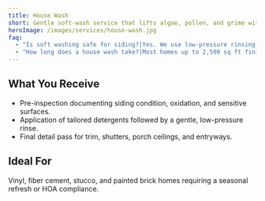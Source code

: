 ```yaml
---
title: House Wash
short: Gentle soft-wash service that lifts algae, pollen, and grime without damaging finishes.
heroImage: /images/services/house-wash.jpg
faq:
  - "Is soft washing safe for siding?|Yes. We use low-pressure rinsing and biodegradable detergents to protect paint and landscaping."
  - "How long does a house wash take?|Most homes up to 2,500 sq ft finish in under three hours with a two-person crew."
---
```


## What You Receive

- Pre-inspection documenting siding condition, oxidation, and sensitive surfaces.
- Application of tailored detergents followed by a gentle, low-pressure rinse.
- Final detail pass for trim, shutters, porch ceilings, and entryways.

## Ideal For

Vinyl, fiber cement, stucco, and painted brick homes requiring a seasonal refresh or HOA compliance.

